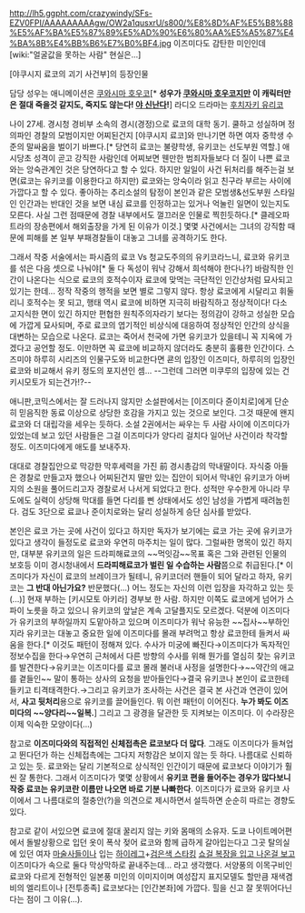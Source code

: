 http://lh5.ggpht.com/crazywindy/SFs-EZV0FPI/AAAAAAAAAgw/OW2a1qusxrU/s800/%E8%8D%AF%E5%B8%88%E5%AF%BA%E5%87%89%E5%AD%90%E6%80%AA%E5%A5%87%E4%BA%8B%E4%BB%B6%E7%B0%BF4.jpg
이즈미다도 감탄한 미인인데 [wiki:"얼굴값을 못하는 사람" 현실은...]

[야쿠시지 료코의 괴기 사건부]의 등장인물

담당 성우는 애니메이션은 [[쿠와시마 호우코]][* '''성우가 [[쿠와시마 호우코]]지만 이 캐릭터만은 절대 죽을것 같지도, 죽지도 않는다! [[야 신난다]]!'''] 라디오 드라마는 [[후치자키 유리코]]

나이 27세. 경시청 경비부 소속의 경시(경정)으로 료코의 대학 동기. 쿨하고 성실하며 정의파인 경찰의 모범이지만 어찌된건지 [야쿠시지 료코]와 만나기면 하면 여자 중학생 수준의 말싸움을 벌이기 바쁘다.[* 당연히 료코는 불량학생, 유키코는 선도부원 역할.] 애시당초 성격이 곧고 강직한 사람인데 어찌보면 웬만한 범죄자들보다 더 질이 나쁜 료코와는 앙숙관계인 것은 당연하다고 할 수 있다. 하지만 일일이 사건 뒤처리를 해주는걸 보면(료코는 유키코를 이용한다고 하지만) 료코와는 앙숙이라 읽고 친구라 부르는 사이에 가깝다고 할 수 있다. 좋아하는 추리소설의 탐정이 본인과 같은 모범생&선도부원 스타일인 인간과는 반대인 것을 보면 내심 료코를 인정하고는 있거나 억눌린 일면이 있는지도 모른다. 사실 그런 점때문에 경찰 내부에서도 껄끄러운 인물로 찍힌듯하다.[* 클레오파트라의 장송편에서 해외출장을 가게 된 이유가 이것.] 몇몇 사건에서는 그녀의 강직함 때문에 피해를 본 일부 부패경찰들이 대놓고 그녀를 공격하기도 한다.

그래서 작중 서술에서는 파시즘의 료코 Vs 청교도주의의 유키코라느니, 료코와 유키코를 섞은 다음 셋으로 나눠야[* 둘 다 독성이 워낙 강해서 희석해야 한다나?] 바람직한 인간이 나온다는 식으로 료코의 호적수이자 료코에 맞먹는 극단적인 인간상처럼 묘사되고 있기는 한데... 정작 작중의 행적을 보면 별로 그렇지 않다. 항상 료코에게 시달리고 휘둘리니 호적수는 못 되고, 행태 역시 료코에 비하면 지극히 바람직하고 정상적이다! 다소 고지식한 면이 있긴 하지만 편협한 원칙주의자라기 보다는 정의감이 강하고 성실한 모습에 가깝게 묘사되며, 주로 료코의 엽기적인 비상식에 대응하여 정상적인 인간의 상식을 대변하는 모습으로 나온다. 료코는 죽어서 천국에 가면 유키코가 있을테니 꼭 지옥에 가겠다고 공언할 정도. 이만하면 꼭 료코에 비교하지 않더라도 충분히 훌륭한 인간이다. 스즈미야 하루히 시리즈의 인물구도와 비교한다면 쿈의 입장인 이즈미다, 하루히의 입장인 료코와 비교해서 유키 정도의 포지션인 셈... --그런데 그러면 미쿠루의 입장에 있는 건 키시모토가 되는건가!?--

애니판,코믹스에서는 잘 드러나지 않지만 소설판에서는 [이즈미다 쥰이치로]에게 단순히 믿음직한 동료 이상으로 상당한 호감을 가지고 있는 것으로 보인다. 그것 때문에 왠지 료코와 더 대립각을 세우는 듯하다. 소설 2권에서는 싸우는 두 사람 사이에 이즈미다가 있었는데 보고 있던 사람들은 그걸 이즈미다가 양다리 걸치다 일어난 사건이라 착각할 정도. 이즈미다에게 애도를 보내주자.

대대로 경찰집안으로 막강한 막후세력을 가진 前 경시총감의 막내딸이다. 자식중 아들은 경찰로 만들고자 했으나 어찌된건지 딸만 있는 집안이 되어서 막내인 유키코가 아버지의 소원을 풀어드리고자 경찰로서 나서게 되었다고 한다. 성적만 우수한게 아니라 무도에도 실력이 상당해 막대를 들면 다리를 삔 상태에서도 성인 남성을 가볍게 때려눕힌다. 검도 3단으로 료쿄나 준이치로와는 달리 성실하게 승단 심사를 받았다.

본인은 료코 가는 곳에 사건이 있다고 하지만 독자가 보기에는 료코 가는 곳에 유키코가 있다고 생각이 들정도로 료코와 우연히 마주치는 일이 많다. 그럴싸한 명목이 있긴 하지만, 대부분 유키코의 일은 드라피해료코의 ~~먹잇감~~목표 혹은 그와 관련된 인물의 보호등 이미 경시청내에서 '''드라피해료코가 벌린 일 수습하는 사람'''쯤으로 취급된다.[* 이즈미다가 자신이 료코의 브레이크가 될테니, 유키코더러 핸들이 되어 달라고 하자, 유키코는 '''그 반대 아닌가요?''' 반문했다(...) 어느 정도는 자신의 이런 입장을 자각하고 있는 듯(...)] 현재 부하는 [키시모토 아키라] 경부보 한 사람. 하지만 이쪽도 료코에게 넘어가 스파이 노릇을 하고 있으니 유키코의 앞날은 계속 고달플지도 모르겠다. 덕분에 이즈미다가 유키코의 부하일까지 도맡아하고 있으며 이즈미다가 워낙 유능한 ~~집사~~부하인지라 유키코는 대놓고 중요한 일에 이즈미다를 몰래 부려먹고 항상 료코한테 들켜서 싸움을 한다.[* 이것도 패턴이 정해져 있다. 수사가 미궁에 빠진다→이즈미다가 독자적인 정보수집을 한다→우연히 근처에서 다른 방향의 수사를 위해 뭔가를 열심히 찾는 유키코를 발견한다→유키코는 이즈미다를 료코 몰래 불러내 사정을 설명한다→~~약간의 애교를 곁들인~~ 말이 통하는 상사의 요청을 받아들인다→결국 유키코나 본인이 료코한테 들키고 티격태격한다.→그리고 유키코가 조사하는 사건은 결국 본 사건과 연관이 있어서, '''사고 뒷처리'''용으로 유키코를 끌어들인다. 뭐 이런 패턴이 이어진다. '''누가 봐도 이즈미다의 ~~양다리~~일복.'''] 그리고 그 광경을 달관한 듯 지켜보는 이즈미다. 이 수라장은 이제 익숙한 모양이다(...) 

참고로 '''이즈미다와의 직접적인 신체접촉은 료코보다 더 많다'''. 그래도 이즈미다가 들쳐업고 뛴다던가 하는 신체접촉에는 그다지 저항감은 보이지 않는 듯 하다. 나름대로 신뢰하고 있는 듯. 료코와는 달리 기본적으로 상식적인 인간이기 때문에 료코보다 이야기가 훨씬 잘 통한다. 그래서 이즈미다가 몇몇 상황에서 '''유키코 편을 들어주는 경우가 많다보니 작중 료코는 유키코란 이름만 나오면 바로 기분 나빠한다'''. 이즈미다가 료코와 유키코 사이에서 그 나름대로의 절충안(?)을 의견으로 제시하면서 설득하면 순순히 따르는 경향도 있다.

참고로 같이 서있으면 료코에 절대 꿀리지 않는 키와 몸매의 소유자. 도쿄 나이트메어편에서 돌발상황으로 입던 옷이 폭삭 젖어 료코와 함께 급하게 갈아입는다고 그곳 탈의실에 있던 여자 [[마술사]]들이나 입는 [[하이레그]]+[[검은색 스타킹]] [http://www.rigvedawiki.net/r1/pds/muromachiyukiko.png 쇼걸 복장을 입고 나온걸 보고] 이즈미다가 속으로 둘다 막상막하로 끝내주는데... 라고 생각했다. 서양풍의 이목구비인 료코와 다르게 전형적인 일본풍 미인의 이미지이며 여성잡지 표지모델도 할만큼 재색겸비의 엘리트이나 [전투종족] 료코보다는 [인간본좌]에 가깝다. 힐을 신고 잘 못뛰어다닌다는 점이 그 이유(...).
